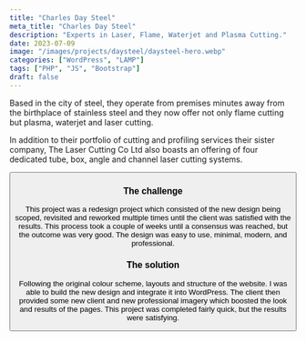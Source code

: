 ```yaml
---
title: "Charles Day Steel"
meta_title: "Charles Day Steel"
description: "Experts in Laser, Flame, Waterjet and Plasma Cutting."
date: 2023-07-09
image: "/images/projects/daysteel/daysteel-hero.webp"
categories: ["WordPress", "LAMP"]
tags: ["PHP", "JS", "Bootstrap"]
draft: false
---
```


Based in the city of steel, they operate from premises minutes away from the birthplace of stainless steel and they now offer not only flame cutting but plasma, waterjet and laser cutting.

In addition to their portfolio of cutting and profiling services their sister company, The Laser Cutting Co Ltd also boasts an offering of four dedicated tube, box, angle and channel laser cutting systems.

<Button label="Visit the website" link="https://www.daysteel.co.uk/" style="solid"/>

### The challenge

This project was a redesign project which consisted of the new design being scoped, revisited and reworked multiple times until the client was satisfied with the results. This process took a couple of weeks until a consensus was reached, but the outcome was very good. The design was easy to use, minimal, modern, and professional.

### The solution

Following the original colour scheme, layouts and structure of the website. I was able to build the new design and integrate it into WordPress. The client then provided some new client and new professional imagery which boosted the look and results of the pages. This project was completed fairly quick, but the results were satisfying.